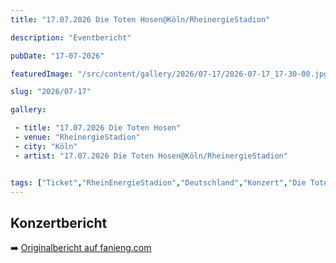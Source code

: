 ```yaml
---
title: "17.07.2026 Die Toten Hosen@Köln/RheinergieStadion"

description: "Eventbericht"

pubDate: "17-07-2026"

featuredImage: "/src/content/gallery/2026/07-17/2026-07-17_17-30-00.jpg"

slug: "2026/07-17"

gallery:

 - title: "17.07.2026 Die Toten Hosen"
 - venue: "RheinergieStadion"
 - city: "Köln"
 - artist: "17.07.2026 Die Toten Hosen@Köln/RheinergieStadion"


tags: ["Ticket","RheinEnergieStadion","Deutschland","Konzert","Die Toten Hosen","Trink aus! Wir müssen gehen Tour","2026"]
---
```

## Konzertbericht
➡️ [Originalbericht auf fanieng.com](https://fanieng.com/2026/07-17/17-07-2026-17.07.2026-die-toten-hosen-koeln-rheinergiestadion)
